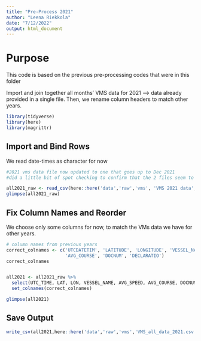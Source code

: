 ```yaml
---
title: "Pre-Process 2021"
author: "Leena Riekkola"
date: "7/12/2022"
output: html_document
---
```

# Purpose

This code is based on the previous pre-processing codes that were in this folder

Import and join together all months' VMS data for 2021 -->  data already provided in a single file. 
Then, we rename column headers to match other years.

```r
library(tidyverse)
library(here)
library(magrittr)
```

## Import and Bind Rows

We read date-times as character for now

```r
#2021 vms data file now updated to one that goes up to Dec 2021
#did a little bit of spot checking to confirm that the 2 files seem to match.

all2021_raw <- read_csv(here::here('data','raw','vms', 'VMS 2021 data',paste0("vms_01012021_12312021.csv")),col_types='ccccddddddccc') 
glimpse(all2021_raw)


```


## Fix Column Names and Reorder

We choose only some columns for now, to match the VMs data we have for other years.

```r
# column names from previous years
correct_colnames <- c('UTCDATETIM', 'LATITUDE', 'LONGITUDE', 'VESSEL_NAM', 'AVG_SPEED', 
                      'AVG_COURSE', 'DOCNUM', 'DECLARATIO')
correct_colnames


all2021 <- all2021_raw %>% 
  select(UTC_TIME, LAT, LON, VESSEL_NAME, AVG_SPEED, AVG_COURSE, DOCNUM, DECLARATION_CODE) %>% 
  set_colnames(correct_colnames)

glimpse(all2021)
```

## Save Output

```r
write_csv(all2021,here::here('data','raw','vms','VMS_all_data_2021.csv'))
```